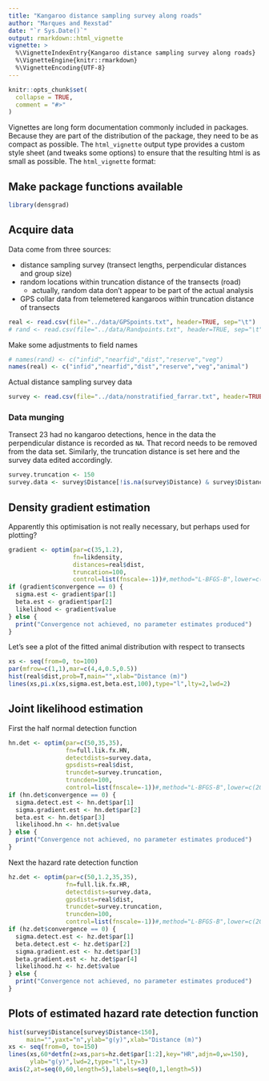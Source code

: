 ```yaml
---
title: "Kangaroo distance sampling survey along roads"
author: "Marques and Rexstad"
date: "`r Sys.Date()`"
output: rmarkdown::html_vignette
vignette: >
  %\VignetteIndexEntry{Kangaroo distance sampling survey along roads}
  %\VignetteEngine{knitr::rmarkdown}
  %\VignetteEncoding{UTF-8}
---
```


```r
knitr::opts_chunk$set(
  collapse = TRUE,
  comment = "#>"
)
```

Vignettes are long form documentation commonly included in packages. Because they are part of the distribution of the package, they need to be as compact as possible. The `html_vignette` output type provides a custom style sheet (and tweaks some options) to ensure that the resulting html is as small as possible. The `html_vignette` format:

## Make package functions available

```r
library(densgrad)
```

## Acquire data

Data come from three sources:  

- distance sampling survey (transect lengths, perpendicular distances and group size)
- random locations within truncation distance of the transects (road)
    - actually, random data don't appear to be part of the actual analysis
- GPS collar data from telemetered kangaroos within truncation distance of transects

```r
real <- read.csv(file="../data/GPSpoints.txt", header=TRUE, sep="\t")
# rand <- read.csv(file="../data/Randpoints.txt", header=TRUE, sep="\t")
```

Make some adjustments to field names

```r
# names(rand) <- c("infid","nearfid","dist","reserve","veg")
names(real) <- c("infid","nearfid","dist","reserve","veg","animal")
```

Actual distance sampling survey data

```r
survey <- read.csv(file="../data/nonstratified_farrar.txt", header=TRUE, sep="\t")
```


### Data munging

Transect 23 had no kangaroo detections, hence in the data the perpendicular distance is recorded as `NA`.  That record needs to be removed from the data set.  Similarly, the truncation distance is set here and the survey data edited accordingly.

```r
survey.truncation <- 150
survey.data <- survey$Distance[!is.na(survey$Distance) & survey$Distance<survey.truncation]
```

## Density gradient estimation

Apparently this optimisation is not really necessary, but perhaps used for plotting?

```r
gradient <- optim(par=c(35,1.2),
                  fn=likdensity,
                  distances=real$dist,
                  truncation=100,
                  control=list(fnscale=-1))#,method="L-BFGS-B",lower=c(20,-100),upper=c(200,100))
if (gradient$convergence == 0) {
  sigma.est <- gradient$par[1]
  beta.est <- gradient$par[2]
  likelihood <- gradient$value
} else {
  print("Convergence not achieved, no parameter estimates produced")
} 
```

Let's see a plot of the fitted animal distribution with respect to transects

```r
xs <- seq(from=0, to=100)
par(mfrow=c(1,1),mar=c(4,4,0.5,0.5))
hist(real$dist,prob=T,main="",xlab="Distance (m)")
lines(xs,pi.x(xs,sigma.est,beta.est,100),type="l",lty=2,lwd=2)
```

##  Joint likelihood estimation

First the half normal detection function

```r
hn.det <- optim(par=c(50,35,35),
                fn=full.lik.fx.HN,
                detectdists=survey.data,
                gpsdists=real$dist,
                truncdet=survey.truncation,
                truncden=100,
                control=list(fnscale=-1))#,method="L-BFGS-B",lower=c(20,-100),upper=c(200,100))
if (hn.det$convergence == 0) {
  sigma.detect.est <- hn.det$par[1]
  sigma.gradient.est <- hn.det$par[2]
  beta.est <- hn.det$par[3]
  likelihood.hn <- hn.det$value
} else {
  print("Convergence not achieved, no parameter estimates produced")
} 
```

Next the hazard rate detection function

```r
hz.det <- optim(par=c(50,1.2,35,35),
                fn=full.lik.fx.HR,
                detectdists=survey.data,
                gpsdists=real$dist,
                truncdet=survey.truncation,
                truncden=100,
                control=list(fnscale=-1))#,method="L-BFGS-B",lower=c(20,-100),upper=c(200,100))
if (hz.det$convergence == 0) {
  sigma.detect.est <- hz.det$par[1]
  beta.detect.est <- hz.det$par[2]
  sigma.gradient.est <- hz.det$par[3]
  beta.gradient.est <- hz.det$par[4]
  likelihood.hz <- hz.det$value
} else {
  print("Convergence not achieved, no parameter estimates produced")
} 
```

## Plots of estimated hazard rate detection function

```r
hist(survey$Distance[survey$Distance<150],
     main="",yaxt="n",ylab="g(y)",xlab="Distance (m)")
xs <- seq(from=0, to=150)
lines(xs,60*detfn(z=xs,pars=hz.det$par[1:2],key="HR",adjn=0,w=150),
      ylab="g(y)",lwd=2,type="l",lty=3)
axis(2,at=seq(0,60,length=5),labels=seq(0,1,length=5))
```
